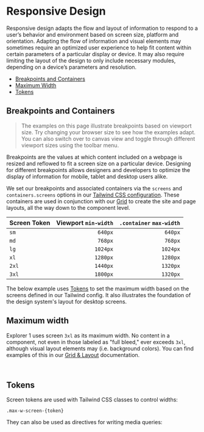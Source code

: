 
<Meta of={Stories} />

# Responsive Design

Responsive design adapts the flow and layout of information to respond to a user’s behavior and environment based on screen size, platform and orientation. Adapting the flow of information and visual elements may sometimes require an optimized user experience to help fit content within certain parameters of a particular display or device. It may also require limiting the layout of the design to only include necessary modules, depending on a device’s parameters and resolution.

- [Breakpoints and Containers](#breakpoints-and-containers)
- [Maximum Width](#maximum-width)
- [Tokens](#tokens)

<span id="breakpoints-and-containers"></span>

## Breakpoints and Containers

> The examples on this page illustrate breakpoints based on viewport size. Try changing your browser size to see how the examples adapt. You can also switch over to canvas view and toggle through different viewport sizes using the toolbar menu.

Breakpoints are the values at which content included on a webpage is resized and reflowed to fit a screen size on a particular device. Designing for different breakpoints allows designers and developers to optimize the display of information for mobile, tablet and desktop users alike.

We set our breakpoints and associated containers via the `screens` and `containers.screens` options in our [Tailwind CSS configuration](?path=/docs/appendix-tailwindcss--docs). These containers are used in conjunction with our [Grid](?path=/docs/foundation-grid-and-layout--docs) to create the site and page layouts, all the way down to the component level.

| Screen Token | Viewport `min-width` | `.container` `max-width` |
| :----------- | -------------------: | -----------------------: |
| `sm`         |              `640px` |                  `640px` |
| `md`         |              `768px` |                  `768px` |
| `lg`         |             `1024px` |                 `1024px` |
| `xl`         |             `1280px` |                 `1280px` |
| `2xl`        |             `1440px` |                 `1320px` |
| `3xl`        |             `1800px` |                 `1320px` |

The below example uses [Tokens](#tokens) to set the maximum width based on the screens defined in our Tailwind config. It also illustrates the foundation of the design system's layout for desktop screens.

<Canvas className="sbdocs-preview-full-width" of={Stories.Demo} />

<span id="maximum-width"></span>

## Maximum width

Explorer 1 uses screen `3xl` as its maximum width. No content in a component, not even in those labeled as "full bleed," ever exceeds `3xl`, although visual layout elements may (i.e. background colors). You can find examples of this in our [Grid & Layout](?path=/docs/foundation-grid-and-layout--docs#page-layout-recommendations) documentation.

```html
<div class="max-w-screen-3xl mx-auto">Content</div>
```

<span id="tokens"></span>

## Tokens

Screen tokens are used with Tailwind CSS classes to control widths:

`.max-w-screen-{token}`

They can also be used as directives for writing media queries:

```css
@screen lg {
  /* rules for large screens */
}
@screen xl {
  /* rules for xl screens */
}
```
